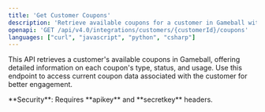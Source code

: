 ```yaml
---
title: 'Get Customer Coupons'
description: 'Retrieve available coupons for a customer in Gameball with detailed information.'
openapi: 'GET /api/v4.0/integrations/customers/{customerId}/coupons'
languages: ["curl", "javascript", "python", "csharp"]
---
```


This API retrieves a customer's available coupons in Gameball, offering detailed information on each coupon's type, status, and usage. Use this endpoint to access current coupon data associated with the customer for better engagement.

<Warning>
**Security**: Requires **apikey** and **secretkey** headers.
</Warning>